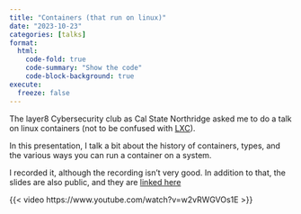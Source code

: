 ```yaml
---
title: "Containers (that run on linux)"
date: "2023-10-23"
categories: [talks]
format:
  html:
    code-fold: true
    code-summary: "Show the code"
    code-block-background: true
execute:
  freeze: false
---
```


The layer8 Cybersecurity club as Cal State Northridge asked me to do a talk on linux containers (not to be confused with [LXC](https://en.wikipedia.org/wiki/LXC)).

In this presentation, I talk a bit about the history of containers, types, and the various ways you can run a container on a system.

I recorded it, although the recording isn't very good. In addition to that, the slides are also public, and they are [linked here](./revealjs.qmd)

{{< video https://www.youtube.com/watch?v=w2vRWGVOs1E >}}
